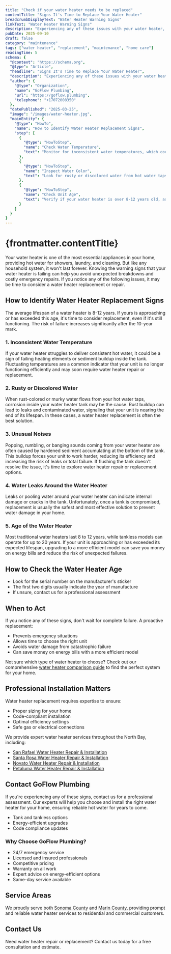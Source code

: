 ```yaml
---
title: "Check if your water heater needs to be replaced"
contentTitle: "Signs It's Time to Replace Your Water Heater"
breadcrumbDisplayText: "Water Heater Warning Signs"
linkText: "Water Heater Warning Signs"
description: "Experiencing any of these issues with your water heater, GoFlow Plumbing offers expert water heater repair and water heater replacement services to keep your home comfortable and safe."
pubDate: 2025-09-10
draft: false
category: "maintenance"
tags: ["water heater", "replacement", "maintenance", "home care"]
readingTime: 5
schema: {
  "@context": "https://schema.org",
  "@type": "Article",
  "headline": "Signs It's Time to Replace Your Water Heater",
  "description": "Experiencing any of these issues with your water heater, GoFlow Plumbing offers expert water heater repair and water heater replacement services to keep your home comfortable and safe.",
  "author": {
    "@type": "Organization",
    "name": "GoFlow Plumbing",
    "url": "https://goflow.plumbing",
    "telephone": "+17072008350"
  },
  "datePublished": "2025-03-25",
  "image": "/images/water-heater.jpg",
  "mainEntity": {
    "@type": "HowTo",
    "name": "How to Identify Water Heater Replacement Signs",
    "step": [
      {
        "@type": "HowToStep",
        "name": "Check Water Temperature",
        "text": "Monitor for inconsistent water temperatures, which could indicate failing heating elements or sediment buildup."
      },
      {
        "@type": "HowToStep",
        "name": "Inspect Water Color",
        "text": "Look for rusty or discolored water from hot water taps, which may indicate internal corrosion."
      },
      {
        "@type": "HowToStep",
        "name": "Check Unit Age",
        "text": "Verify if your water heater is over 8-12 years old, as this is the typical lifespan."
      }
    ]
  }
}
---
```


# {frontmatter.contentTitle}

Your water heater is one of the most essential appliances in your home, providing hot water for showers, laundry, and cleaning. But like any household system, it won't last forever. Knowing the warning signs that your water heater is failing can help you avoid unexpected breakdowns and costly emergency repairs. If you notice any of the following issues, it may be time to consider a water heater replacement or repair.

## How to Identify Water Heater Replacement Signs

The average lifespan of a water heater is 8-12 years. If yours is approaching or has exceeded this age, it's time to consider replacement, even if it's still functioning. The risk of failure increases significantly after the 10-year mark.

### 1. Inconsistent Water Temperature
If your water heater struggles to deliver consistent hot water, it could be a sign of failing heating elements or sediment buildup inside the tank. Fluctuating temperatures are a common indicator that your unit is no longer functioning efficiently and may soon require water heater repair or replacement.

### 2. Rusty or Discolored Water
When rust-colored or murky water flows from your hot water taps, corrosion inside your water heater tank may be the cause. Rust buildup can lead to leaks and contaminated water, signaling that your unit is nearing the end of its lifespan. In these cases, a water heater replacement is often the best solution.

### 3. Unusual Noises
Popping, rumbling, or banging sounds coming from your water heater are often caused by hardened sediment accumulating at the bottom of the tank. This buildup forces your unit to work harder, reducing its efficiency and increasing the risk of leaks or total failure. If flushing the tank doesn't resolve the issue, it's time to explore water heater repair or replacement options.

### 4. Water Leaks Around the Water Heater
Leaks or pooling water around your water heater can indicate internal damage or cracks in the tank. Unfortunately, once a tank is compromised, replacement is usually the safest and most effective solution to prevent water damage in your home.

### 5. Age of the Water Heater
Most traditional water heaters last 8 to 12 years, while tankless models can operate for up to 20 years. If your unit is approaching or has exceeded its expected lifespan, upgrading to a more efficient model can save you money on energy bills and reduce the risk of unexpected failures.

## How to Check the Water Heater Age
- Look for the serial number on the manufacturer's sticker
- The first two digits usually indicate the year of manufacture
- If unsure, contact us for a professional assessment

## When to Act
If you notice any of these signs, don't wait for complete failure. A proactive replacement:
- Prevents emergency situations
- Allows time to choose the right unit
- Avoids water damage from catastrophic failure
- Can save money on energy bills with a more efficient model

Not sure which type of water heater to choose? Check out our comprehensive [water heater comparison guide](/articles/water-heater-comparisons/) to find the perfect system for your home.

## Professional Installation Matters
Water heater replacement requires expertise to ensure:
- Proper sizing for your home
- Code-compliant installation
- Optimal efficiency settings
- Safe gas or electrical connections

We provide expert water heater services throughout the North Bay, including:
- [San Rafael Water Heater Repair &amp; Installation](/water-heater-repair-san-rafael/)
- [Santa Rosa Water Heater Repair &amp; Installation](/water-heater-repair-santa-rosa/)
- [Novato Water Heater Repair &amp; Installation](/water-heater-repair-novato/)
- [Petaluma Water Heater Repair &amp; Installation](/water-heater-installation-petaluma/)

## Contact GoFlow Plumbing
If you're experiencing any of these signs, contact us for a professional assessment. Our experts will help you choose and install the right water heater for your home, ensuring reliable hot water for years to come.
- Tank and tankless options
- Energy-efficient upgrades
- Code compliance updates

### Why Choose GoFlow Plumbing?
- 24/7 emergency service
- Licensed and insured professionals
- Competitive pricing
- Warranty on all work
- Expert advice on energy-efficient options
- Same-day service available

## Service Areas
We proudly serve both [Sonoma County](/sonoma-county-plumbing) and [Marin County](/marin-county-plumbing), providing prompt and reliable water heater services to residential and commercial customers.

## Contact Us
Need water heater repair or replacement? Contact us today for a free consultation and estimate.
